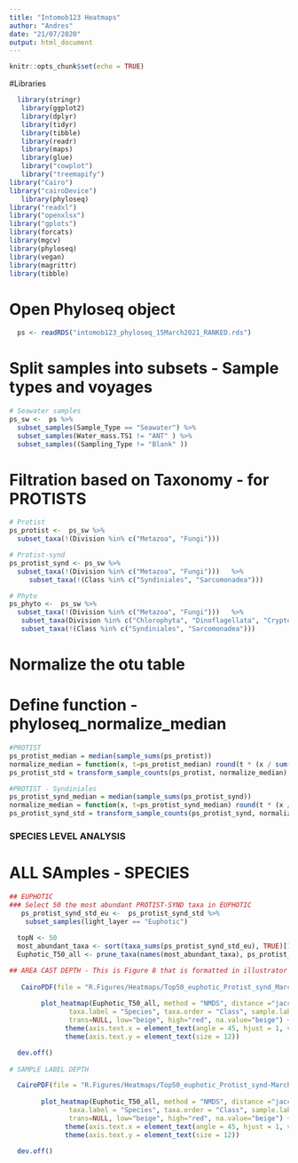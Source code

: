 ```yaml
---
title: "Intomob123 Heatmaps"
author: "Andres"
date: "21/07/2020"
output: html_document
---
```


```r
knitr::opts_chunk$set(echo = TRUE)
```

#Libraries

```r
  library(stringr)
   library(ggplot2)
   library(dplyr)
   library(tidyr)
   library(tibble)
   library(readr)
   library(maps)
   library(glue)
   library("cowplot")
   library("treemapify")
library("Cairo")
library("cairoDevice")
   library(phyloseq)
library("readxl")
library("openxlsx")
library("gplots")
library(forcats)
library(mgcv)
library(phyloseq)
library(vegan)
library(magrittr)
library(tibble)

```
# Open Phyloseq object
```r
  ps <- readRDS("intomob123_phyloseq_15March2021_RANKED.rds") 

```  

# Split samples into subsets - Sample types and voyages 

```r

# Seawater samples
ps_sw <-  ps %>%  
  subset_samples(Sample_Type == "Seawater") %>%
  subset_samples(Water_mass.TS1 != "ANT" ) %>%
  subset_samples((Sampling_Type != "Blank" )) 

```
# Filtration based on Taxonomy - for PROTISTS

```r

# Protist 
ps_protist <-  ps_sw %>%  
  subset_taxa(!(Division %in% c("Metazoa", "Fungi"))) 

# Protist-synd
ps_protist_synd <- ps_sw %>%
  subset_taxa(!(Division %in% c("Metazoa", "Fungi")))   %>%
     subset_taxa(!(Class %in% c("Syndiniales", "Sarcomonadea")))

# Phyto
ps_phyto <-  ps_sw %>%  
  subset_taxa(!(Division %in% c("Metazoa", "Fungi")))   %>%    
   subset_taxa(Division %in% c("Chlorophyta", "Dinoflagellata", "Cryptophyta", "Haptophyta", "Ochrophyta", "Cercozoa")) %>%
   subset_taxa(!(Class %in% c("Syndiniales", "Sarcomonadea")))

```


# Normalize the otu table 
# Define function - phyloseq_normalize_median

```r

#PROTIST 
ps_protist_median = median(sample_sums(ps_protist))
normalize_median = function(x, t=ps_protist_median) round(t * (x / sum(x)))
ps_protist_std = transform_sample_counts(ps_protist, normalize_median)

#PROTIST - Syndiniales
ps_protist_synd_median = median(sample_sums(ps_protist_synd))
normalize_median = function(x, t=ps_protist_synd_median) round(t * (x / sum(x)))
ps_protist_synd_std = transform_sample_counts(ps_protist_synd, normalize_median)

```

### SPECIES LEVEL ANALYSIS

# ALL SAmples - SPECIES

```r

## EUPHOTIC
### Select 50 the most abundant PROTIST-SYND taxa in EUPHOTIC
   ps_protist_synd_std_eu <-  ps_protist_synd_std %>%  
    subset_samples(light_layer == "Euphotic")
  
  topN <- 50
  most_abundant_taxa <- sort(taxa_sums(ps_protist_synd_std_eu), TRUE)[1:topN]
  Euphotic_T50_all <- prune_taxa(names(most_abundant_taxa), ps_protist_synd_std_eu)

## AREA CAST DEPTH - This is Figure 8 that is formatted in illustrator
 
   CairoPDF(file = "R.Figures/Heatmaps/Top50_euphotic_Protist_synd_March2021.pdf", width = 30, height = 10)
  
        plot_heatmap(Euphotic_T50_all, method = "NMDS", distance ="jaccard", binary = TRUE, 
               taxa.label = "Species", taxa.order = "Class", sample.label = "Area_U_Cast_Depth1",
               trans=NULL, low="beige", high="red", na.value="beige") +
              theme(axis.text.x = element_text(angle = 45, hjust = 1, vjust=1, size = 4)) +
              theme(axis.text.y = element_text(size = 12))

  dev.off()
  
# SAMPLE LABEL DEPTH

  CairoPDF(file = "R.Figures/Heatmaps/Top50_euphotic_Protist_synd-March2021.pdf", width = 30, height = 10)
  
        plot_heatmap(Euphotic_T50_all, method = "NMDS", distance ="jaccard", binary = TRUE, 
               taxa.label = "Species", taxa.order = "Class", sample.label = "Sample_label_depth",
               trans=NULL, low="beige", high="red", na.value="beige") +
              theme(axis.text.x = element_text(angle = 45, hjust = 1, vjust=1, size = 4)) +
              theme(axis.text.y = element_text(size = 12))

  dev.off()
  
```

